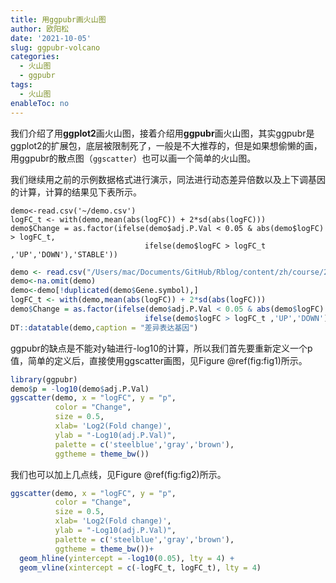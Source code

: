 ```yaml
---
title: 用ggpubr画火山图
author: 欧阳松
date: '2021-10-05'
slug: ggpubr-volcano
categories:
  - 火山图
  - ggpubr
tags:
  - 火山图
enableToc: no
---
```


我们介绍了用**ggplot2**画火山图，接着介绍用**ggpubr**画火山图，其实ggpubr是ggplot2的扩展包，底层被限制死了，一般是不大推荐的，但是如果想偷懒的画，用ggpubr的散点图（`ggscatter`）也可以画一个简单的火山图。

我们继续用之前的示例数据格式进行演示，同法进行动态差异倍数以及上下调基因的计算，计算的结果见下表所示。

    demo<-read.csv('~/demo.csv')
    logFC_t <- with(demo,mean(abs(logFC)) + 2*sd(abs(logFC))) 
    demo$Change = as.factor(ifelse(demo$adj.P.Val < 0.05 & abs(demo$logFC) > logFC_t,
                                  ifelse(demo$logFC > logFC_t ,'UP','DOWN'),'STABLE'))

```r
demo <- read.csv("/Users/mac/Documents/GitHub/Rblog/content/zh/course/2021-10-05-ggplot2-volcano/demo.csv")
demo<-na.omit(demo)
demo<-demo[!duplicated(demo$Gene.symbol),]
logFC_t <- with(demo,mean(abs(logFC)) + 2*sd(abs(logFC))) 
demo$Change = as.factor(ifelse(demo$adj.P.Val < 0.05 & abs(demo$logFC) > logFC_t,
                              ifelse(demo$logFC > logFC_t ,'UP','DOWN'),'STABLE'))
DT::datatable(demo,caption = "差异表达基因")
```

ggpubr的缺点是不能对y轴进行-log10的计算，所以我们首先要重新定义一个p值，简单的定义后，直接使用ggscatter画图，见Figure \@ref(fig:fig1)所示。

```r
library(ggpubr)
demo$p = -log10(demo$adj.P.Val)
ggscatter(demo, x = "logFC", y = "p", 
          color = "Change",
          size = 0.5, 
          xlab= 'Log2(Fold change)',
          ylab = "-Log10(adj.P.Val)",
          palette = c('steelblue','gray','brown'),
          ggtheme = theme_bw())
```

我们也可以加上几点线，见Figure \@ref(fig:fig2)所示。

```r
ggscatter(demo, x = "logFC", y = "p", 
          color = "Change",
          size = 0.5, 
          xlab= 'Log2(Fold change)',
          ylab = "-Log10(adj.P.Val)",
          palette = c('steelblue','gray','brown'),
          ggtheme = theme_bw())+
  geom_hline(yintercept = -log10(0.05), lty = 4) +
  geom_vline(xintercept = c(-logFC_t, logFC_t), lty = 4)
```
